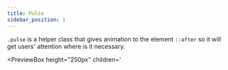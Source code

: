 ```yaml
---
title: Pulse
sidebar_position: 1
---
```



`.pulse` is a helper class that gives animation to the element `::after` so it will get users' attention where is it necessary.

<PreviewBox
	height="250px"
	children='
<!DOCTYPE html>
<html lang="en">
	<head>
		<meta charset="UTF-8" />
		<meta http-equiv="X-UA-Compatible" content="IE=edge" />
		<meta name="viewport" content="width=device-width, initial-scale=1.0" />
		<link rel="stylesheet" href="https://raw.githack.com/amir2mi/FlatifyCSS/master/dist/css/flatify-min.css" />
		<title>Pulse</title>
        <style>
            .my-box{
                width: 150px;
                height: 100px;
                margin: 50px;
            }
            @media screen and (max-width: 650px){
    			.flex-center{
                    flex-wrap: wrap;
                }
                
                .my-box {
    				width: 40% !important;
    			}
    		}
        </style>
	</head>
	<body>
       <div class="flex-center">
            <div class="my-box style-blue pulse flex-center edge-round-md">Hello!</div>
            <div class="my-box style-orange pulse flex-center edge-round-md">Hola!</div>
            <div class="my-box style-green pulse flex-center edge-round-md">Salut!</div>
        </div>
    </body>

</html>
'
/>

```html title="index.html"
<div class="pulse my-box style-blue flex-center edge-round-md">Hello!</div>
<div class="pulse my-box style-orange flex-center edge-round-md">Hola!</div>
<div class="pulse my-box style-green flex-center edge-round-md">Salut!</div>
```

```css title="style.css"
.my-box {
	width: 150px;
	height: 100px;
	margin: 50px;
}
```
